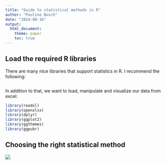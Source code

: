 ```yaml
---
title: "Guide to statistical methods in R"
author: "Pauline Busch"
date: "2024-08-16"
output: 
  html_document:
    theme: paper
    toc: true
---
```


## Load the required R libraries
There are many nice libraries that support statistics in R. I recommend the following:

```r

```

In addition to that, we want to load, manipulate and visualize our data from excel:

```r
library(readxl)
library(openxlsx)
library(dplyr)
library(ggplot2)
library(ggthemes)
library(ggpubr)
```

## Choosing the right statistical method

![](https://www.methodenberatung.uzh.ch/static/entscheidbaum/entscheidbaum.jpg)
